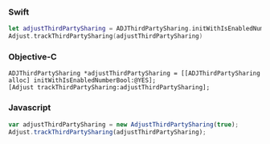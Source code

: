 <Tabs>
<Tab sync="swift">

### Swift

```swift {2}
let adjustThirdPartySharing = ADJThirdPartySharing.initWithIsEnabledNumberBool(true)
Adjust.trackThirdPartySharing(adjustThirdPartySharing)
```

</Tab>
<Tab sync="objc">

### Objective-C

```objc {2}
ADJThirdPartySharing *adjustThirdPartySharing = [[ADJThirdPartySharing alloc] initWithIsEnabledNumberBool:@YES];
[Adjust trackThirdPartySharing:adjustThirdPartySharing];
```

</Tab>
<Tab sync="js">

### Javascript

```javascript {2}
var adjustThirdPartySharing = new AdjustThirdPartySharing(true);
Adjust.trackThirdPartySharing(adjustThirdPartySharing);
```

</Tab>
</Tabs>
